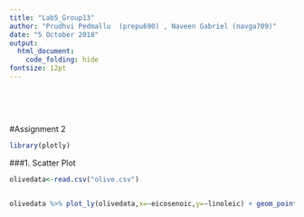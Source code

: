 ---
title: "Lab5_Group13"
author: "Prudhvi Pedmallu  (prepu690) , Naveen Gabriel (navga709)"
date: "5 October 2018"
output:
  html_document:
    code_folding: hide
fontsize: 12pt
---

<br>

<br>

#Assignment 2

```{r}
library(plotly)
```


###1. Scatter Plot
```{r}
olivedata<-read.csv("olive.csv")


olivedata %>% plot_ly(olivedata,x=~eicosenoic,y=~linoleic) + geom_point() 
```

